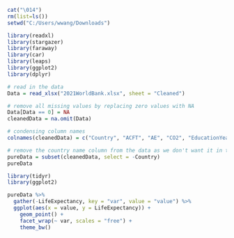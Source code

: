 ```r
cat("\014")
rm(list=ls())
setwd("C:/Users/wwang/Downloads")

library(readxl)
library(stargazer)
library(faraway)
library(car)
library(leaps)
library(ggplot2)
library(dplyr)

# read in the data
Data = read_xlsx("2021WorldBank.xlsx", sheet = "Cleaned")

# remove all missing values by replacing zero values with NA
Data[Data == 0] = NA
cleanedData = na.omit(Data)

# condensing column names
colnames(cleanedData) = c("Country", "ACFT", "AE", "CO2", "EducationYears", "HealthSpendGDP", "HealthSpendPPP", "EducationAttainment", "Fertility", "GDPperCapitaUSD", "GDPperCapitaPPP", "Diptheria", "HepB3", "Measles", "LifeExpectancy", "Status")

# remove the country name column from the data as we don't want it in the regressions
pureData = subset(cleanedData, select = -Country)
pureData
```

```r
library(tidyr)
library(ggplot2)

pureData %>%
  gather(-LifeExpectancy, key = "var", value = "value") %>% 
  ggplot(aes(x = value, y = LifeExpectancy)) +
    geom_point() +
    facet_wrap(~ var, scales = "free") +
    theme_bw()
```